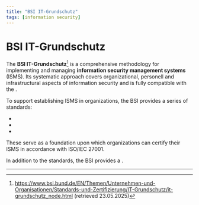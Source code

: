 ```yaml
---
title: "BSI IT-Grundschutz"
tags: [information security]
---
```



# BSI IT-Grundschutz

The **BSI IT-Grundschutz**[^sources] is a comprehensive methodology for implementing and managing **information security management systems** (ISMS).
Its systematic approach covers organizational, personell and infrastructural aspects of information security and is fully compatible with the <Wiki name="ISO/IEC 27001 standard" url="csec.isoiec27002" />.

To support establishing ISMS in organizations, the BSI provides a series of standards:
 - <Wiki name="BSI-Standard 200-1" url="csec.bsi-200-1" />
 - <Wiki name="BSI-Standard 200-2" url="csec.bsi-200-2" />
 - <Wiki name="BSI-Standard 200-3" url="csec.bsi-200-3" />

These serve as a foundation upon which organizations can certify their ISMS in accordance with ISO/IEC 27001.

In addition to the standards, the BSI provides a <Wiki name="IT-Grundschutz Compendium" url="csec.bsiitgrundschutzcompendium" />.

---------------
[^sources]: https://www.bsi.bund.de/EN/Themen/Unternehmen-und-Organisationen/Standards-und-Zertifizierung/IT-Grundschutz/it-grundschutz_node.html (retrieved 23.05.2025)